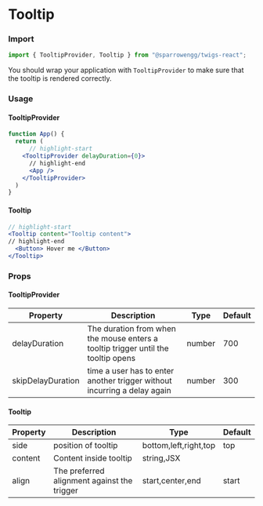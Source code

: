 # Tooltip

### Import

```jsx
import { TooltipProvider, Tooltip } from "@sparrowengg/twigs-react";
```

You should wrap your application with `TooltipProvider` to make sure that the tooltip is rendered correctly.

### Usage

#### TooltipProvider

```jsx
function App() {
  return (
      // highlight-start
    <TooltipProvider delayDuration={0}>
      // highlight-end
      <App />
    </TooltipProvider>
  )
}
```

#### Tooltip
```jsx
// highlight-start
<Tooltip content="Tooltip content">
// highlight-end
  <Button> Hover me </Button>
</Tooltip>
```

### Props

#### TooltipProvider
| Property          | Description                                                                       | Type   | Default |
|-------------------|-----------------------------------------------------------------------------------|--------|---------|
| delayDuration     | The duration from when the mouse enters a tooltip trigger until the tooltip opens | number | 700     |
| skipDelayDuration | time a user has to enter another trigger without incurring a delay again          | number | 300     |

#### Tooltip
| Property | Description                                 | Type                  | Default |
|----------|---------------------------------------------|-----------------------|---------|
| side     | position of tooltip                         | bottom,left,right,top | top     |
| content  | Content inside tooltip                      | string,JSX            |         |
| align    | The preferred alignment against the trigger | start,center,end      | start   |
